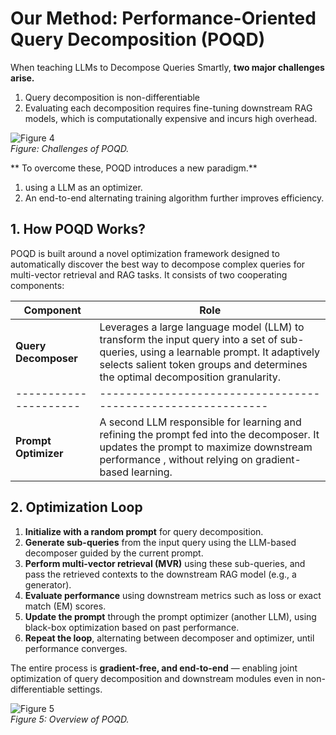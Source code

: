 # Our Method: Performance-Oriented Query Decomposition (POQD) 

When teaching LLMs to Decompose Queries Smartly,  **two major challenges arise.** 

1. Query decomposition is non-differentiable
2. Evaluating each decomposition requires fine-tuning downstream RAG models, which is computationally expensive and incurs high overhead.

![Figure 4](./imgs/met1.png)  
*Figure: Challenges of POQD.*

** To overcome these, POQD introduces a new paradigm.**
1. using a LLM as an optimizer.
2. An end-to-end alternating training algorithm further improves efficiency.


## 1. How POQD Works?

POQD is built around a novel optimization framework designed to automatically discover the best way to decompose complex queries for multi-vector retrieval and RAG tasks. It consists of two cooperating components:

| Component            | Role                                                         |
| -------------------- | ------------------------------------------------------------ |
| **Query Decomposer** | Leverages a large language model (LLM) to transform the input query into a set of sub-queries, using a learnable prompt. It adaptively selects salient token groups and determines the optimal decomposition granularity. |
| ---------------------| ------------------------------------------------------------ |
| **Prompt Optimizer** | A second LLM responsible for learning and refining the prompt fed into the decomposer. It updates the prompt to maximize downstream performance , without relying on gradient-based learning. |


## 2. Optimization Loop

1. **Initialize with a random prompt** for query decomposition.
2. **Generate sub-queries** from the input query using the LLM-based decomposer guided by the current prompt.
3. **Perform multi-vector retrieval (MVR)** using these sub-queries, and pass the retrieved contexts to the downstream RAG model (e.g., a generator).
4. **Evaluate performance** using downstream metrics such as loss or exact match (EM) scores.
5. **Update the prompt** through the prompt optimizer (another LLM), using black-box optimization based on past performance.
6. **Repeat the loop**, alternating between decomposer and optimizer, until performance converges.

The entire process is **gradient-free, and end-to-end** — enabling joint optimization of query decomposition and downstream modules even in non-differentiable settings.

![Figure 5](./imgs/met2.png)  
*Figure 5: Overview of POQD.*